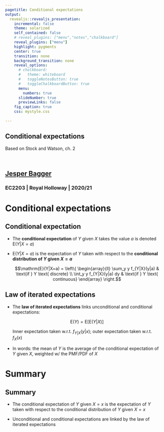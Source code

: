 ```yaml
---
pagetitle: Conditional expectations
output: 
  revealjs::revealjs_presentation:
    incremental: false
    theme: solarized
    self_contained: false
    # reveal_plugins: ["menu","notes","chalkboard"]
    reveal_plugins: ["menu"]
    highlight: pygments
    center: true
    transition: none
    background_transition: none 
    reveal_options:
      # chalkboard:
      #   theme: whiteboard
      #   toggleNotesButton: true
      #   toggleChalkboardButton: true
      menu:
        numbers: true
      slideNumber: true
      previewLinks: false
    fig_caption: true
    css: mystyle.css
    
--- 
```


<section>

<h1>Conditional expectations</h1>

Based on Stock and Watson, ch. 2

<br>

<h2>[Jesper Bagger](mailto:jesper.bagger@rhul.ac.uk)</h2>

<h3>EC2203 | Royal Holloway | 2020/21</h3>

</section>

# Conditional expectations

<!-- ## Relationships between random variables -->

<!-- - We are often interested in relationships between two (or more) random variables, $X$ and $Y$ -->

<!--   - We want to learn the effect of $X$ on $Y$.  -->

<!--   - We want to predict $Y$ based on observations on $X$ -->

<!-- - In both cases, the **expected value of $Y$ conditional on $X$** turns out to be a very useful object -->

## Conditional expectation

- The **conditional expectation** of $Y$ given $X$ takes the value $a$ is denoted $\mathrm{E}(Y|X=a)$ 
  
- $\mathrm{E}(Y|X=a)$ is the expectation of $Y$ taken with respect to the **conditional distribution of $Y$ given $X = a$**

  <div class="box">
  $$\mathrm{E}(Y|X=a) = \left\{
  \begin{array}{ll}
  \sum_y y f_{Y|X}(y|a) & \text{if } Y \text{ discrete} \\
  \int_y y f_{Y|X}(y|a) dy & \text{if } Y \text{ continuous}
  \end{array}
  \right.$$
  </div>

## Law of iterated expectations
  
- The **law of iterated expectations** links unconditional and conditional expectations: 

  <div class="box">
  $$\mathrm{E}(Y) = \mathrm{E}[\mathrm{E}(Y|X)]$$
  </div>
  
  Inner expectation taken w.r.t. $f_{Y|X}(y|x)$; outer expectation taken w.r.t. $f_{X}(x)$

- In words: the mean of $Y$ is the average of the conditional expectation of $Y$ given $X$, weighted w/ the PMF/PDF of $X$

# Summary

## Summary

- The conditional expectation of $Y$ given $X = x$ is the expectation of $Y$ taken with respect to the conditional distribution of $Y$ given $X = x$

- Unconditional and conditional expectations are linked by the law of iterated expectations
